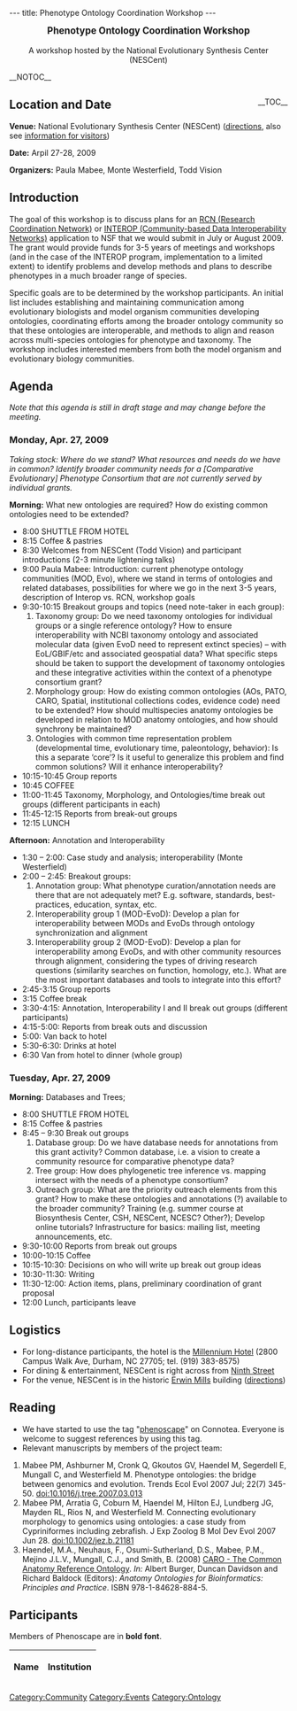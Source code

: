 ---
title: Phenotype Ontology Coordination Workshop
---

<center><big>'''Phenotype Ontology Coordination Workshop'''</big><br/><br/>A workshop hosted by the National Evolutionary Synthesis Center (NESCent)</center>

__NOTOC__
<div style="float: right;">__TOC__</div>
== Location and Date ==

'''Venue:''' National Evolutionary Synthesis Center (NESCent) (<span class="plainlinks">[http://www.nescent.org/about/directions.php directions]</span>, also see <span class="plainlinks">[http://www.nescent.org/about/information.php information for visitors]</span>)

'''Date:''' Arpil 27-28, 2009

'''Organizers:''' Paula Mabee, Monte Westerfield, Todd Vision

== Introduction ==

The goal of this workshop is to discuss plans for an [http://www.nsf.gov/funding/pgm_summ.jsp?pims_id=11691 RCN (Research Coordination Network)] or [http://www.nsf.gov/pubs/2007/nsf07565/nsf07565.htm INTEROP (Community-based Data Interoperability Networks)] application to NSF that we would submit in July or August 2009.  The grant would provide funds for 3-5 years of meetings and workshops (and in the case of the INTEROP program, implementation to a limited extent) to identify problems and develop methods and plans to describe phenotypes in a much broader range of species.

Specific goals are to be determined by the workshop participants. An initial list includes establishing and maintaining communication among evolutionary biologists and model organism communities developing ontologies, coordinating efforts among the broader ontology community so that these ontologies are interoperable, and methods to align and reason across multi-species ontologies for phenotype and taxonomy.  The workshop includes interested members from both the model organism and evolutionary biology communities.

== Agenda ==

''Note that this agenda is still in draft stage and may change before the meeting.''

=== Monday, Apr. 27, 2009 ===

''Taking stock: Where do we stand? What resources and needs do we have in common? Identify broader community needs for a [Comparative Evolutionary] Phenotype Consortium that are not currently served by individual grants.''

'''Morning:''' What new ontologies are required? How do existing common ontologies need to be extended?

* 8:00 SHUTTLE FROM HOTEL
* 8:15 Coffee & pastries
* 8:30 Welcomes from NESCent (Todd Vision) and participant introductions (2-3 minute lightening talks)
* 9:00 Paula Mabee: Introduction: current phenotype ontology communities (MOD, Evo), where we stand in terms of ontologies and related databases, possibilities for where we go in the next 3-5 years, description of Interop vs. RCN, workshop goals
* 9:30-10:15 Breakout groups and topics (need note-taker in each group):
*# Taxonomy group: Do we need taxonomy ontologies for individual groups or a single reference ontology?  How to ensure interoperability with NCBI taxonomy ontology and associated molecular data (given EvoD need to represent extinct species) – with EoL/GBIF/etc and associated geospatial data?  What specific steps should be taken to support the development of taxonomy ontologies and these integrative activities within the context of a phenotype consortium grant?
*# Morphology group: How do existing common ontologies (AOs, PATO, CARO, Spatial, institutional collections codes, evidence code) need to be extended? How should multispecies anatomy ontologies be developed in relation to MOD anatomy ontologies, and how should synchrony be maintained?
*# Ontologies with common time representation problem (developmental time, evolutionary time, paleontology, behavior): Is this a separate ‘core’?  Is it useful to generalize this problem and find common solutions?  Will it enhance interoperability?
* 10:15-10:45 Group reports
* 10:45 COFFEE
* 11:00-11:45 Taxonomy, Morphology, and Ontologies/time break out groups (different participants in each)
* 11:45-12:15 Reports from break-out groups
* 12:15 LUNCH

'''Afternoon:''' Annotation and Interoperability

* 1:30 – 2:00: Case study and analysis; interoperability (Monte Westerfield)
* 2:00 – 2:45: Breakout groups:
*# Annotation group: What phenotype curation/annotation needs are there that are not adequately met?  E.g. software, standards, best-practices, education, syntax, etc.
*# Interoperability group 1 (MOD-EvoD): Develop a plan for interoperability between MODs and EvoDs through ontology synchronization and alignment
*# Interoperability group 2 (MOD-EvoD): Develop a plan for interoperability among EvoDs, and with other community resources through alignment, considering the types of driving research questions (similarity searches on function, homology, etc.).  What are the most important databases and tools to integrate into this effort?
* 2:45-3:15 Group reports
* 3:15 Coffee break
* 3:30-4:15: Annotation, Interoperability I and II break out groups (different participants)
* 4:15-5:00: Reports from break outs and discussion
* 5:00: Van back to hotel
* 5:30-6:30: Drinks at hotel
* 6:30 Van from hotel to dinner (whole group)

=== Tuesday, Apr. 27, 2009 ===

'''Morning:''' Databases and Trees;

* 8:00 SHUTTLE FROM HOTEL
* 8:15 Coffee & pastries
* 8:45 – 9:30 Break out groups
*# Database group: Do we have database needs for annotations from this grant activity?  Common database, i.e. a vision to create a community resource for comparative phenotype data?
*# Tree group: How does phylogenetic tree inference vs. mapping intersect with the needs of a phenotype consortium?
*# Outreach group: What are the priority outreach elements from this grant?  How to make these ontologies and annotations (?) available to the broader community? Training (e.g. summer course at Biosynthesis Center, CSH, NESCent, NCESC? Other?); Develop online tutorials? Infrastructure for basics: mailing list, meeting announcements, etc.
* 9:30-10:00 Reports from break out groups
* 10:00-10:15 Coffee
* 10:15-10:30: Decisions on who will write up break out group ideas
* 10:30-11:30: Writing
* 11:30-12:00: Action items, plans, preliminary coordination of grant proposal
* 12:00 Lunch, participants leave

== Logistics ==

* For long-distance participants, the hotel is the [http://www.millenniumhotels.com/MCIL.nsf/LU_HOTELDOC/113$$HotelDescription?OpenDocument Millennium Hotel] (2800 Campus Walk Ave, Durham, NC  27705; tel. (919) 383-8575)
* For dining & entertainment, NESCent is right across from [http://www.ninthst.com/ Ninth Street]
* For the venue, NESCent is in the historic [http://www.owdna.org/mill.htm Erwin Mills] building (<span class="plainlinks">[http://www.nescent.org/about/directions.php directions]</span>)

== Reading ==

* We have started to use the tag "<span class="plainlinks">[http://www.connotea.org/tag/phenoscape phenoscape]</span>" on Connotea. Everyone is welcome to suggest references by using this tag.
* Relevant manuscripts by members of the project team:
# Mabee PM, Ashburner M, Cronk Q, Gkoutos GV, Haendel M, Segerdell E, Mungall C, and Westerfield M. Phenotype ontologies: the bridge between genomics and evolution. Trends Ecol Evol 2007 Jul; 22(7) 345-50. [http://dx.doi.org/10.1016/j.tree.2007.03.013 doi:10.1016/j.tree.2007.03.013]
# Mabee PM, Arratia G, Coburn M, Haendel M, Hilton EJ, Lundberg JG, Mayden RL, Rios N, and Westerfield M. Connecting evolutionary morphology to genomics using ontologies: a case study from Cypriniformes including zebrafish. J Exp Zoolog B Mol Dev Evol 2007 Jun 28. [http://dx.doi.org/10.1002/jez.b.21181 doi:10.1002/jez.b.21181]
# Haendel, M.A., Neuhaus, F., Osumi-Sutherland, D.S., Mabee, P.M., Mejino J.L.V., Mungall, C.J., and Smith, B. (2008) [[Media:Caroreprint.pdf|CARO - The Common Anatomy Reference Ontology]]. ''In:'' Albert Burger, Duncan Davidson and Richard Baldock (Editors): ''Anatomy Ontologies for Bioinformatics: Principles and Practice''. ISBN 978-1-84628-884-5.

== Participants ==

Members of Phenoscape are in '''bold font'''.

{| border="1" cellpadding="3" cellspacing="0"
|-
! Name !! Institution
{{EventParticipant|Blake|Judy|Judith.Blake@jax.org|The Jackson Lab|}}
{{EventParticipant|Coddington|Jonathan|CODDINGTON@si.edu|Department of Entomology, Smithsonian Institution|}}
{{EventParticipant|Cowell|Lindsey|lgcowell@duke.edu|Duke University Medical Center|}}
{{EventParticipant|Deans|Andy|andy_deans@ncsu.edu|Department of Entomology, North Carolina State University|}}
{{EventParticipant|Dumont|Betsy|bdumont@bio.umass.edu|Department of Biology, University of Massachusetts, Amherst|}}
{{EventParticipant|Huala|Eva|huala@acoma.stanford.edu|The Arabidopsis Information Resource|}}
{{EventParticipant|Lapp|Hilmar|hlapp%40nescent%2eorg|NESCent|'''}}
{{EventParticipant|Lewis|Suzi|suzi@berkeleybop.org|Berkeley Bioinformatics and Ontology Project |}}
{{EventParticipant|Maglia|Anne|magliaa@mst.edu|Missouri University of Science and Technology|}}
{{EventParticipant|Mabee|Paula|pmabee%40usd%2eedu|Department of Biology, University of South Dakota|'''}}
{{EventParticipant|Midford|Peter|petermidford%40yahoo%2ecom|Department of Ecology and Evolutionary Biology, University of Kansas|'''}}
{{EventParticipant|Parr|Cyndy|csparr@gmail.com |Smithsonian Institution and Encyclopedia of Life|}}
{{EventParticipant|Riccardi|Grey|riccardi@ci.fsu.edu|College of Information, Florida State University|}}
{{EventParticipant|Sereno|Paul|dinosaur@uchicago.edu|Department of Organismal Biology and Anatomy, University of Chicago|}}
{{EventParticipant|Stoltzfus|Arlin|Stoltzfus|Center for Advanced Research in Biotechnology|}}
{{EventParticipant|Vision|Todd|tjv%40bio%2eunc%2eedu|NESCent and Department of Biology, University of North Carolina at Chapel Hill|'''}}
{{EventParticipant|Vize|Peter|pvize@ucalgary.ca|Department of Biology, University of Calgary|'''}}
{{EventParticipant|Westerfield|Monte|monte%40uoneuro%2euoregon%2eedu|Zebrafish Information Network (ZFIN) and Institute of Neuroscience, University of Oregon|'''}}
|}

[[Category:Community]]
[[Category:Events]]
[[Category:Ontology]]